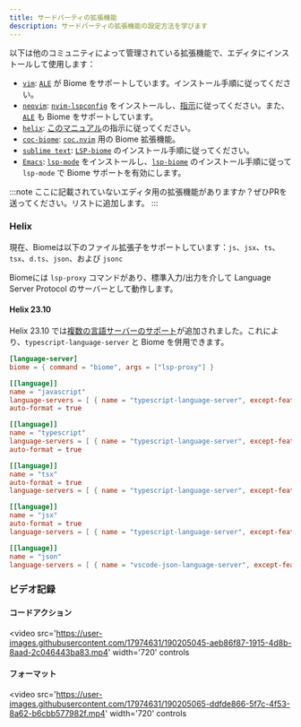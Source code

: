 ```yaml
---
title: サードパーティの拡張機能
description: サードパーティの拡張機能の設定方法を学びます
---
```


以下は他のコミュニティによって管理されている拡張機能で、エディタにインストールして使用します：

- [`vim`](https://www.vim.org/): [`ALE`](https://github.com/dense-analysis/ale) が Biome をサポートしています。インストール手順に従ってください。
- [`neovim`](https://neovim.io/): [`nvim-lspconfig`](https://github.com/neovim/nvim-lspconfig/) をインストールし、[指示](https://github.com/neovim/nvim-lspconfig/blob/master/doc/configs.md#biome)に従ってください。また、[`ALE`](https://github.com/dense-analysis/ale) も Biome をサポートしています。
- [`helix`](https://helix-editor.com/): [このマニュアル](#helix)の指示に従ってください。
- [`coc-biome`](https://github.com/fannheyward/coc-biome): [`coc.nvim`](https://github.com/neoclide/coc.nvim) 用の Biome 拡張機能。
- [`sublime text`](https://www.sublimetext.com/): [`LSP-biome`](https://github.com/sublimelsp/LSP-biome) のインストール手順に従ってください。
- [`Emacs`](https://www.gnu.org/software/emacs/): [`lsp-mode`](https://github.com/emacs-lsp/lsp-mode) をインストールし、[`lsp-biome`](https://github.com/cxa/lsp-biome) のインストール手順に従って `lsp-mode` で Biome サポートを有効にします。

:::note
ここに記載されていないエディタ用の拡張機能がありますか？ぜひPRを送ってください。リストに追加します。
:::

### Helix

現在、Biomeは以下のファイル拡張子をサポートしています：`js`、`jsx`、`ts`、`tsx`、`d.ts`、`json`、および `jsonc`

Biomeには `lsp-proxy` コマンドがあり、標準入力/出力を介して Language Server Protocol のサーバーとして動作します。

#### Helix 23.10

Helix 23.10 では[複数の言語サーバーのサポート](https://github.com/helix-editor/helix/pull/2507)が追加されました。これにより、`typescript-language-server` と Biome を併用できます。

```toml
[language-server]
biome = { command = "biome", args = ["lsp-proxy"] }

[[language]]
name = "javascript"
language-servers = [ { name = "typescript-language-server", except-features = [ "format" ] }, "biome" ]
auto-format = true

[[language]]
name = "typescript"
language-servers = [ { name = "typescript-language-server", except-features = [ "format" ] }, "biome" ]
auto-format = true

[[language]]
name = "tsx"
auto-format = true
language-servers = [ { name = "typescript-language-server", except-features = [ "format" ] }, "biome" ]

[[language]]
name = "jsx"
auto-format = true
language-servers = [ { name = "typescript-language-server", except-features = [ "format" ] }, "biome" ]

[[language]]
name = "json"
language-servers = [ { name = "vscode-json-language-server", except-features = [ "format" ] }, "biome" ]
```

### ビデオ記録

#### コードアクション

<video
	src='https://user-images.githubusercontent.com/17974631/190205045-aeb86f87-1915-4d8b-8aad-2c046443ba83.mp4'
	width='720'
	controls
></video>

#### フォーマット

<video
	src='https://user-images.githubusercontent.com/17974631/190205065-ddfde866-5f7c-4f53-8a62-b6cbb577982f.mp4'
	width='720'
	controls
></video>
